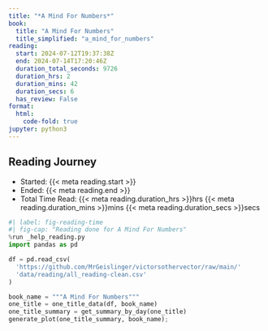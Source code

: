 ```yaml
---
title: "*A Mind For Numbers*"
book:
  title: "A Mind For Numbers"
  title_simplified: "a_mind_for_numbers"
reading:
  start: 2024-07-12T19:37:38Z
  end: 2024-07-14T17:20:46Z
  duration_total_seconds: 9726
  duration_hrs: 2
  duration_mins: 42
  duration_secs: 6
  has_review: False
format:
  html:
    code-fold: true
jupyter: python3
---
```


## Reading Journey

* Started: {{< meta reading.start >}}
* Ended: {{< meta reading.end >}}
* Total Time Read: {{< meta reading.duration_hrs >}}hrs {{< meta reading.duration_mins >}}mins {{< meta reading.duration_secs >}}secs

```python
#| label: fig-reading-time
#| fig-cap: "Reading done for A Mind For Numbers"
%run _help_reading.py
import pandas as pd

df = pd.read_csv(
  'https://github.com/MrGeislinger/victorsothervector/raw/main/'
  'data/reading/all_reading-clean.csv'
)

book_name = """A Mind For Numbers"""
one_title = one_title_data(df, book_name)
one_title_summary = get_summary_by_day(one_title)
generate_plot(one_title_summary, book_name);
```
